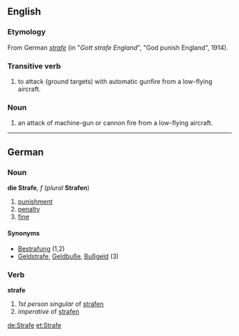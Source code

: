 ==English==
===Etymology===
From German ''[[strafe]]'' (in "''Gott strafe England''", "God punish England", 1914).

===Transitive verb===
# to attack (ground targets) with automatic gunfire from a low-flying aircraft.

===Noun===
# an attack of machine-gun or cannon fire from a low-flying aircraft.

----

==German==
===Noun===
'''die Strafe''', ''f'' (''plural'' '''Strafen''')

# [[punishment]]
# [[penalty]]
# [[fine]]

====Synonyms====
* [[Bestrafung]] (1,2)
* [[Geldstrafe]], [[Geldbuße]], [[Bußgeld]] (3)

===Verb===
'''strafe'''

# ''1st person singular'' of [[strafen]]
# ''imperative'' of [[strafen]]

[[de:Strafe]]
[[et:Strafe]]